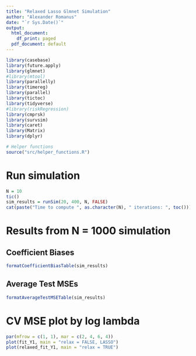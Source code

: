 ```yaml
---
title: "Relaxed Lasso Glmnet Simulation"
author: "Alexander Romanus"
date: "`r Sys.Date()`"
output:
  html_document: 
    df_print: paged
  pdf_document: default
---
```


```r
library(casebase)
library(future.apply)
library(glmnet)
#library(mtool)
library(parallelly)
library(timereg)
library(parallel)
library(tictoc)
library(tidyverse)
#library(riskRegression)
library(cmprsk)
library(survsim)
library(caret)
library(Matrix)
library(dplyr)

# Helper functions 
source("src/helper_functions.R")
```


# Run simulation
``` r
N = 10
tic()
sim_results = runSim(20, 400, N, FALSE)
cat(paste("Time to compute ", as.character(N), " iterations: ", toc()))
```


# Results from N = 1000 simulation

## Coefficient Biases

``` r
formatCoefficientBiasTable(sim_results)
```

## Average Test MSEs

``` r
formatAverageTestMSETable(sim_results)
```

# CV MSE plot by log lambda

``` r
par(mfrow = c(1, 1), mar = c(2, 4, 6, 4))
plot(fit_Y1, main = "relax = FALSE, LASSO")
plot(relaxed_fit_Y1, main = "relax = TRUE")
```

